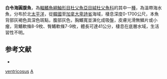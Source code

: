 {{Speciesbox
| taxon = Aptocyclus ventricosus
| binomial_authority = [[Pallas|Pallas]], 1769
| image = Smooth lumpsucker.jpg|
| image_width = 250px
| status = NE
| status_system = IUCN3.1
| synonyms = *''Cyclopterus ventricosus'', Pallas, 1769
*''Cyclopterichthys ventricosus'', Pallas, 1769
*''Cyclopterus stelleri'', Pallas, 1814
*''Cyclopterichthys glaber'', Steindachner, 1881
*''Elephantichthys copeianus'', Hubbs & Schultz, 1934
}}

'''白令海圓腹魚'''，為[[輻鰭魚綱|輻鰭魚綱]][[鮋形目|鮋形目]][[杜父魚亞目|杜父魚亞目]][[絨杜父魚科|絨杜父魚科]]的其中一[[種|種]]，為溫帶海水魚，分布於北[[太平洋|太平洋]]，從[[韓國|韓國]]至[[加拿大|加拿大]][[卑詩省|卑詩省]]海域，棲息深度0-1700公尺，本魚背部灰褐色具深色斑點，腹部灰色，胸鰭寬並演化成吸盤，皮膚光滑無鱗片或小瘤，背鰭軟條8-9枚、臀鰭軟條7-9枚，體長可達41公分，棲息在底層水域，生活習性不明。

== 参考文献 ==
*{{FishBase_species|genus=Aptocyclus|species=ventricosus|year=2014|month=5}}

{{魚類小作品}}
{{Taxonbar}}
[[Category:圓腹魚屬|ventricosus]]
[[Category:1769年描述的鱼类|A]]